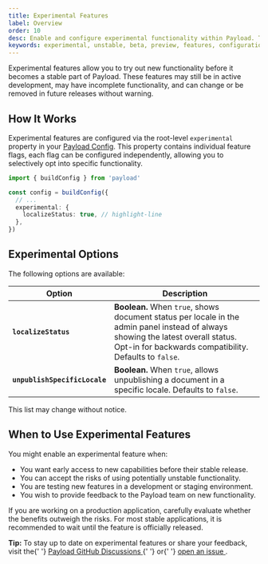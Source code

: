 ```yaml
---
title: Experimental Features
label: Overview
order: 10
desc: Enable and configure experimental functionality within Payload. These featuresmay be unstable and may change or be removed without notice.
keywords: experimental, unstable, beta, preview, features, configuration, Payload, cms, headless, javascript, node, react, nextjs
---
```


Experimental features allow you to try out new functionality before it becomes a stable part of Payload. These features may still be in active development, may have incomplete functionality, and can change or be removed in future releases without warning.

## How It Works

Experimental features are configured via the root-level `experimental` property in your [Payload Config](../configuration/overview). This property contains individual feature flags, each flag can be configured independently, allowing you to selectively opt into specific functionality.

```ts
import { buildConfig } from 'payload'

const config = buildConfig({
  // ...
  experimental: {
    localizeStatus: true, // highlight-line
  },
})
```

## Experimental Options

The following options are available:

| Option                        | Description                                                                                                                                                                                 |
| ----------------------------- | ------------------------------------------------------------------------------------------------------------------------------------------------------------------------------------------- |
| **`localizeStatus`**          | **Boolean.** When `true`, shows document status per locale in the admin panel instead of always showing the latest overall status. Opt-in for backwards compatibility. Defaults to `false`. |
| **`unpublishSpecificLocale`** | **Boolean.** When `true`, allows unpublishing a document in a specific locale. Defaults to `false`.                                                                                         |

This list may change without notice.

## When to Use Experimental Features

You might enable an experimental feature when:

- You want early access to new capabilities before their stable release.
- You can accept the risks of using potentially unstable functionality.
- You are testing new features in a development or staging environment.
- You wish to provide feedback to the Payload team on new functionality.

If you are working on a production application, carefully evaluate whether the benefits outweigh the risks. For most stable applications, it is recommended to wait until the feature is officially released.

<Banner type="success">
  <strong>Tip:</strong> To stay up to date on experimental features or share
  your feedback, visit the{' '}
  <a
    href="https://github.com/payloadcms/payload/discussions"
    target="_blank"
    rel="noopener noreferrer"
  >
    Payload GitHub Discussions
  </a>{' '}
  or{' '}
  <a
    href="https://github.com/payloadcms/payload/issues"
    target="_blank"
    rel="noopener noreferrer"
  >
    open an issue
  </a>
  .
</Banner>
